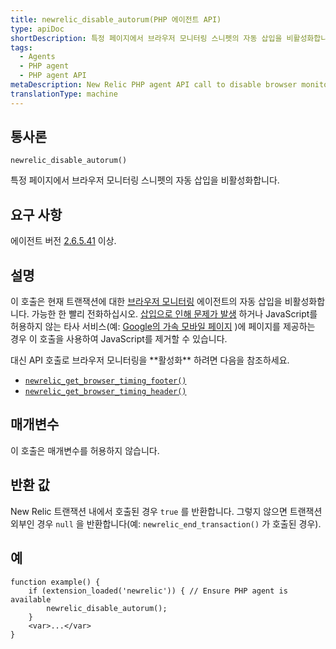 ```yaml
---
title: newrelic_disable_autorum(PHP 에이전트 API)
type: apiDoc
shortDescription: 특정 페이지에서 브라우저 모니터링 스니펫의 자동 삽입을 비활성화합니다.
tags:
  - Agents
  - PHP agent
  - PHP agent API
metaDescription: New Relic PHP agent API call to disable browser monitoring on specific pages or views.
translationType: machine
---
```


## 통사론

```
newrelic_disable_autorum()
```

특정 페이지에서 브라우저 모니터링 스니펫의 자동 삽입을 비활성화합니다.

## 요구 사항

에이전트 버전 [2.6.5.41](/docs/release-notes/agent-release-notes/php-release-notes/php-agent-26541) 이상.

## 설명

이 호출은 현재 트랜잭션에 대한 [브라우저 모니터링](/docs/browser/new-relic-browser/getting-started/introduction-new-relic-browser) 에이전트의 자동 삽입을 비활성화합니다. 가능한 한 빨리 전화하십시오. [삽입으로 인해 문제가 발생](/docs/browser/new-relic-browser/troubleshooting/browser-javascript-injection-causes-problems-page) 하거나 JavaScript를 허용하지 않는 타사 서비스(예: [Google의 가속 모바일 페이지](/docs/browser/new-relic-browser/troubleshooting/google-amp-validator-fails-due-3rd-party-script) )에 페이지를 제공하는 경우 이 호출을 사용하여 JavaScript를 제거할 수 있습니다.

<Callout variant="tip">
  대신 API 호출로 브라우저 모니터링을 **활성화** 하려면 다음을 참조하세요.

  * [`newrelic_get_browser_timing_footer()`](/docs/agents/php-agent/php-agent-api/newrelic_get_browser_timing_footer)
  * [`newrelic_get_browser_timing_header()`](/docs/agents/php-agent/php-agent-api/newrelic_get_browser_timing_header)
</Callout>

## 매개변수

이 호출은 매개변수를 허용하지 않습니다.

## 반환 값

New Relic 트랜잭션 내에서 호출된 경우 `true` 를 반환합니다. 그렇지 않으면 트랜잭션 외부인 경우 `null` 을 반환합니다(예: `newrelic_end_transaction()` 가 호출된 경우).

## 예

```
function example() {
    if (extension_loaded('newrelic')) { // Ensure PHP agent is available
        newrelic_disable_autorum();
    }
    <var>...</var>
}
```
